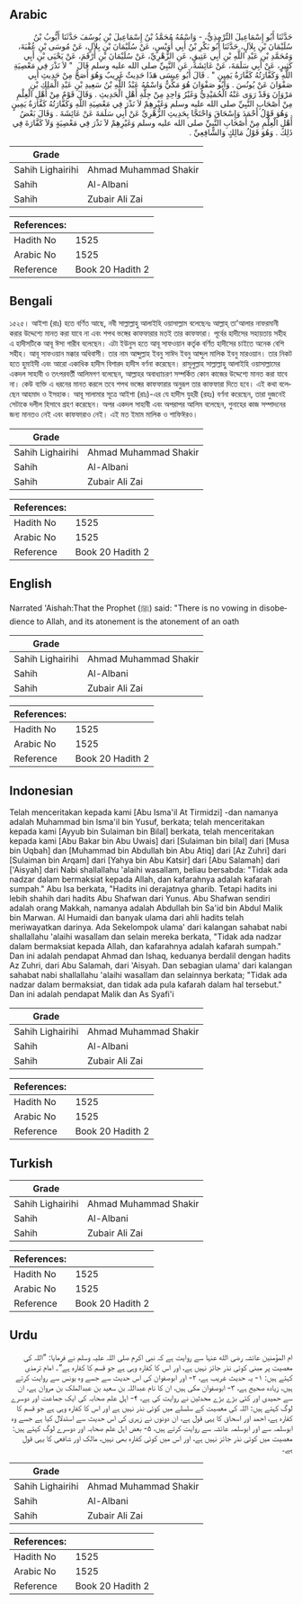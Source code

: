 ## Arabic


<div dir="rtl" lang="ar" style={{fontSize:'larger',backgroundColor:'#f8f9fa',padding:20}}>
حَدَّثَنَا أَبُو إِسْمَاعِيلَ التِّرْمِذِيُّ، - وَاسْمُهُ مُحَمَّدُ بْنُ إِسْمَاعِيلَ بْنِ يُوسُفَ حَدَّثَنَا أَيُّوبُ بْنُ سُلَيْمَانَ بْنِ بِلاَلٍ، حَدَّثَنَا أَبُو بَكْرِ بْنُ أَبِي أُوَيْسٍ، عَنْ سُلَيْمَانَ بْنِ بِلاَلٍ، عَنْ مُوسَى بْنِ عُقْبَةَ، وَمُحَمَّدِ بْنِ عَبْدِ اللَّهِ بْنِ أَبِي عَتِيقٍ، عَنِ الزُّهْرِيِّ، عَنْ سُلَيْمَانَ بْنِ أَرْقَمَ، عَنْ يَحْيَى بْنِ أَبِي كَثِيرٍ، عَنْ أَبِي سَلَمَةَ، عَنْ عَائِشَةَ، عَنِ النَّبِيِّ صلى الله عليه وسلم قَالَ ‏ "‏ لاَ نَذْرَ فِي مَعْصِيَةِ اللَّهِ وَكَفَّارَتُهُ كَفَّارَةُ يَمِينٍ ‏"‏ ‏.‏ قَالَ أَبُو عِيسَى هَذَا حَدِيثٌ غَرِيبٌ وَهُوَ أَصَحُّ مِنْ حَدِيثِ أَبِي صَفْوَانَ عَنْ يُونُسَ ‏.‏ وَأَبُو صَفْوَانَ هُوَ مَكِّيٌّ وَاسْمُهُ عَبْدُ اللَّهِ بْنُ سَعِيدِ بْنِ عَبْدِ الْمَلِكِ بْنِ مَرْوَانَ وَقَدْ رَوَى عَنْهُ الْحُمَيْدِيُّ وَغَيْرُ وَاحِدٍ مِنْ جِلَّةِ أَهْلِ الْحَدِيثِ ‏.‏ وَقَالَ قَوْمٌ مِنْ أَهْلِ الْعِلْمِ مِنْ أَصْحَابِ النَّبِيِّ صلى الله عليه وسلم وَغَيْرِهِمْ لاَ نَذْرَ فِي مَعْصِيَةِ اللَّهِ وَكَفَّارَتُهُ كَفَّارَةُ يَمِينٍ ‏.‏ وَهُوَ قَوْلُ أَحْمَدَ وَإِسْحَاقَ وَاحْتَجَّا بِحَدِيثِ الزُّهْرِيِّ عَنْ أَبِي سَلَمَةَ عَنْ عَائِشَةَ ‏.‏ وَقَالَ بَعْضُ أَهْلِ الْعِلْمِ مِنْ أَصْحَابِ النَّبِيِّ صلى الله عليه وسلم وَغَيْرِهِمْ لاَ نَذْرَ فِي مَعْصِيَةٍ وَلاَ كَفَّارَةَ فِي ذَلِكَ ‏.‏ وَهُوَ قَوْلُ مَالِكٍ وَالشَّافِعِيِّ ‏.‏
</div>
<div style={{backgroundColor:'#f8f9fa',padding:20, marginBottom: 10}}><table> <thead> <tr> <th>Grade</th> <th></th> </tr> </thead> <tbody> <tr><td>Sahih Lighairihi</td><td>Ahmad Muhammad Shakir</td></tr><tr><td>Sahih</td><td>Al-Albani</td></tr><tr><td>Sahih</td><td>Zubair Ali Zai</td></tr></tbody></table><table> <thead> <tr> <th>References:</th> <th></th> </tr> </thead> <tbody><tr><td>Hadith No</td><td>1525</td></tr><tr><td>Arabic No</td><td>1525</td></tr><tr><td>Reference</td><td>Book 20 Hadith 2</td></tr></tbody></table></div>

## Bengali


<div dir="ltr" lang="bn" style={{fontSize:'larger',backgroundColor:'#f8f9fa',padding:20}}>
১৫২৫। আইশা (রাঃ) হতে বর্ণিত আছে, নবী সাল্লাল্লাহু আলাইহি ওয়াসাল্লাম বলেছেনঃ আল্লাহ্ তা'আলার নাফরমানী করার উদ্দেশ্যে মানত করা যাবে না এবং শপথ ভঙ্গের কাফফারার মতই তার কাফফারা। পূর্বের হাদীসের সহায়তায় সহীহ এ হাদীসটিকে আবূ ঈসা গারীব বলেছেন। এটা ইউনুস হতে আবূ সাফওয়ান কর্তৃক বর্ণিত হাদীসের চাইতে অনেক বেশি সহীহ। আবূ সাফওয়ান মক্কার অধিবাসী। তার নাম আব্দুল্লাহ ইবনু সাঈদ ইবনু আব্দুল মালিক ইবনু মারওয়ান। তার নিকট হতে হুমাইদী এবং আরো একাধিক হাদীস বিশারদ হাদীস বর্ণনা করেছেন। রাসূলুল্লাহ সাল্লাল্লাহু আলাইহি ওয়াসাল্লামের একদল সাহাবী ও তৎপরবর্তী আলিমগণ বলেছেন, আল্লাহর অবাধ্যাচরণ সম্পর্কিত কোন কাজের উদ্দেশ্যে মানত করা যাবে না। কেউ ব্যক্তি এ ধরনের মানত করলে তবে শপথ ভঙ্গের কাফফারার অনুরূপ তার কাফফারা দিতে হবে। এই কথা বলেছেন আহমাদ ও ইসহাক। আবূ সালামার সূত্রে আইশা (রাঃ)-এর যে হাদীস যুহরী (রহঃ) বর্ণনা করেছেন, তারা দুজনেই সেটাকে দলীল হিসাবে গ্রহণ করেছেন। অপর একদল সাহাবী এবং অপরাপর আলিম বলেছেন, গুনাহের কাজ সম্পাদনের জন্য মানতও নেই এবং কাফফারাও নেই। এই মত ইমাম মালিক ও শাফিঈরও।
</div>
<div style={{backgroundColor:'#f8f9fa',padding:20, marginBottom: 10}}><table> <thead> <tr> <th>Grade</th> <th></th> </tr> </thead> <tbody> <tr><td>Sahih Lighairihi</td><td>Ahmad Muhammad Shakir</td></tr><tr><td>Sahih</td><td>Al-Albani</td></tr><tr><td>Sahih</td><td>Zubair Ali Zai</td></tr></tbody></table><table> <thead> <tr> <th>References:</th> <th></th> </tr> </thead> <tbody><tr><td>Hadith No</td><td>1525</td></tr><tr><td>Arabic No</td><td>1525</td></tr><tr><td>Reference</td><td>Book 20 Hadith 2</td></tr></tbody></table></div>

## English


<div dir="ltr" lang="en" style={{fontSize:'larger',backgroundColor:'#f8f9fa',padding:20}}>
Narrated 'Aishah:That the Prophet (ﷺ) said: "There is no vowing in disobedience to Allah, and its atonement is the atonement of an oath
</div>
<div style={{backgroundColor:'#f8f9fa',padding:20, marginBottom: 10}}><table> <thead> <tr> <th>Grade</th> <th></th> </tr> </thead> <tbody> <tr><td>Sahih Lighairihi</td><td>Ahmad Muhammad Shakir</td></tr><tr><td>Sahih</td><td>Al-Albani</td></tr><tr><td>Sahih</td><td>Zubair Ali Zai</td></tr></tbody></table><table> <thead> <tr> <th>References:</th> <th></th> </tr> </thead> <tbody><tr><td>Hadith No</td><td>1525</td></tr><tr><td>Arabic No</td><td>1525</td></tr><tr><td>Reference</td><td>Book 20 Hadith 2</td></tr></tbody></table></div>

## Indonesian


<div dir="ltr" lang="id" style={{fontSize:'larger',backgroundColor:'#f8f9fa',padding:20}}>
Telah menceritakan kepada kami [Abu Isma'il At Tirmidzi] -dan namanya adalah Muhammad bin Isma'il bin Yusuf, berkata; telah menceritakan kepada kami [Ayyub bin Sulaiman bin Bilal] berkata, telah menceritakan kepada kami [Abu Bakar bin Abu Uwais] dari [Sulaiman bin bilal] dari [Musa bin Uqbah] dan [Muhammad bin Abdullah bin Abu Atiq] dari [Az Zuhri] dari [Sulaiman bin Arqam] dari [Yahya bin Abu Katsir] dari [Abu Salamah] dari ['Aisyah] dari Nabi shallallahu 'alaihi wasallam, beliau bersabda: "Tidak ada nadzar dalam bermaksiat kepada Allah, dan kafarahnya adalah kafarah sumpah." Abu Isa berkata, "Hadits ini derajatnya gharib. Tetapi hadits ini lebih shahih dari hadits Abu Shafwan dari Yunus. Abu Shafwan sendiri adalah orang Makkah, namanya adalah Abdullah bin Sa'id bin Abdul Malik bin Marwan. Al Humaidi dan banyak ulama dari ahli hadits telah meriwayatkan darinya. Ada Sekelompok ulama' dari kalangan sahabat nabi shallallahu 'alaihi wasallam dan selain mereka berkata, "Tidak ada nadzar dalam bermaksiat kepada Allah, dan kafarahnya adalah kafarah sumpah." Dan ini adalah pendapat Ahmad dan Ishaq, keduanya berdalil dengan hadits Az Zuhri, dari Abu Salamah, dari 'Aisyah. Dan sebagian ulama' dari kalangan sahabat nabi shallallahu 'alaihi wasallam dan selainnya berkata; "Tidak ada nadzar dalam bermaksiat, dan tidak ada pula kafarah dalam hal tersebut." Dan ini adalah pendapat Malik dan As Syafi'i
</div>
<div style={{backgroundColor:'#f8f9fa',padding:20, marginBottom: 10}}><table> <thead> <tr> <th>Grade</th> <th></th> </tr> </thead> <tbody> <tr><td>Sahih Lighairihi</td><td>Ahmad Muhammad Shakir</td></tr><tr><td>Sahih</td><td>Al-Albani</td></tr><tr><td>Sahih</td><td>Zubair Ali Zai</td></tr></tbody></table><table> <thead> <tr> <th>References:</th> <th></th> </tr> </thead> <tbody><tr><td>Hadith No</td><td>1525</td></tr><tr><td>Arabic No</td><td>1525</td></tr><tr><td>Reference</td><td>Book 20 Hadith 2</td></tr></tbody></table></div>

## Turkish


<div dir="ltr" lang="tr" style={{fontSize:'larger',backgroundColor:'#f8f9fa',padding:20}}>

</div>
<div style={{backgroundColor:'#f8f9fa',padding:20, marginBottom: 10}}><table> <thead> <tr> <th>Grade</th> <th></th> </tr> </thead> <tbody> <tr><td>Sahih Lighairihi</td><td>Ahmad Muhammad Shakir</td></tr><tr><td>Sahih</td><td>Al-Albani</td></tr><tr><td>Sahih</td><td>Zubair Ali Zai</td></tr></tbody></table><table> <thead> <tr> <th>References:</th> <th></th> </tr> </thead> <tbody><tr><td>Hadith No</td><td>1525</td></tr><tr><td>Arabic No</td><td>1525</td></tr><tr><td>Reference</td><td>Book 20 Hadith 2</td></tr></tbody></table></div>

## Urdu


<div dir="rtl" lang="ur" style={{fontSize:'larger',backgroundColor:'#f8f9fa',padding:20}}>
ام المؤمنین عائشہ رضی الله عنہا سے روایت ہے کہ نبی اکرم صلی اللہ علیہ وسلم نے فرمایا: ”اللہ کی معصیت پر مبنی کوئی نذر جائز نہیں ہے، اور اس کا کفارہ وہی ہے جو قسم کا کفارہ ہے“۔ امام ترمذی کہتے ہیں: ۱- یہ حدیث غریب ہے، ۲- اور ابوصفوان کی اس حدیث سے جسے وہ یونس سے روایت کرتے ہیں، زیادہ صحیح ہے، ۳- ابوصفوان مکی ہیں، ان کا نام عبداللہ بن سعید بن عبدالملک بن مروان ہے، ان سے حمیدی اور کئی بڑے بڑے محدثین نے روایت کی ہے، ۴- اہل علم صحابہ کی ایک جماعت اور دوسرے لوگ کہتے ہیں: اللہ کی معصیت کے سلسلے میں کوئی نذر نہیں ہے اور اس کا کفارہ وہی ہے جو قسم کا کفارہ ہے، احمد اور اسحاق کا یہی قول ہے، ان دونوں نے زہری کی اس حدیث سے استدلال کیا ہے جسے وہ ابوسلمہ سے اور ابوسلمہ عائشہ سے روایت کرتے ہیں، ۵- بعض اہل علم صحابہ اور دوسرے لوگ کہتے ہیں: معصیت میں کوئی نذر جائز نہیں ہے، اور اس میں کوئی کفارہ بھی نہیں، مالک اور شافعی کا یہی قول ہے۔
</div>
<div style={{backgroundColor:'#f8f9fa',padding:20, marginBottom: 10}}><table> <thead> <tr> <th>Grade</th> <th></th> </tr> </thead> <tbody> <tr><td>Sahih Lighairihi</td><td>Ahmad Muhammad Shakir</td></tr><tr><td>Sahih</td><td>Al-Albani</td></tr><tr><td>Sahih</td><td>Zubair Ali Zai</td></tr></tbody></table><table> <thead> <tr> <th>References:</th> <th></th> </tr> </thead> <tbody><tr><td>Hadith No</td><td>1525</td></tr><tr><td>Arabic No</td><td>1525</td></tr><tr><td>Reference</td><td>Book 20 Hadith 2</td></tr></tbody></table></div>